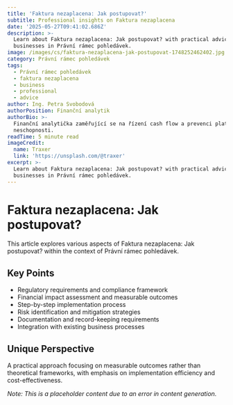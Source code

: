 ```yaml
---
title: 'Faktura nezaplacena: Jak postupovat?'
subtitle: Professional insights on Faktura nezaplacena
date: '2025-05-27T09:41:02.686Z'
description: >-
  Learn about Faktura nezaplacena: Jak postupovat? with practical advice for
  businesses in Právní rámec pohledávek.
image: /images/cs/faktura-nezaplacena-jak-postupovat-1748252462402.jpg
category: Právní rámec pohledávek
tags:
  - Právní rámec pohledávek
  - faktura nezaplacena
  - business
  - professional
  - advice
author: Ing. Petra Svobodová
authorPosition: Finanční analytik
authorBio: >-
  Finanční analytička zaměřující se na řízení cash flow a prevenci platební
  neschopnosti.
readTime: 5 minute read
imageCredit:
  name: Traxer
  link: 'https://unsplash.com/@traxer'
excerpt: >-
  Learn about Faktura nezaplacena: Jak postupovat? with practical advice for
  businesses in Právní rámec pohledávek.
---
```

# Faktura nezaplacena: Jak postupovat?

This article explores various aspects of Faktura nezaplacena: Jak postupovat? within the context of Právní rámec pohledávek.

## Key Points
- Regulatory requirements and compliance framework
- Financial impact assessment and measurable outcomes
- Step-by-step implementation process
- Risk identification and mitigation strategies
- Documentation and record-keeping requirements
- Integration with existing business processes

## Unique Perspective
A practical approach focusing on measurable outcomes rather than theoretical frameworks, with emphasis on implementation efficiency and cost-effectiveness.

*Note: This is a placeholder content due to an error in content generation.*
